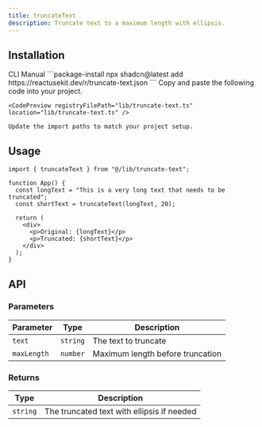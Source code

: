 ```yaml
---
title: truncateText
description: Truncate text to a maximum length with ellipsis.
---
```


## Installation

<CodeTabs>
  <TabsList>
    <TabsTrigger value="cli">CLI</TabsTrigger>
    <TabsTrigger value="manual">Manual</TabsTrigger>
  </TabsList>
  
  <TabsContent value="cli">
    ```package-install
    npx shadcn@latest add https://reactusekit.dev/r/truncate-text.json
    ```
  </TabsContent>
  
   <TabsContent value="manual">
    Copy and paste the following code into your project.

    <CodePreview registryFilePath="lib/truncate-text.ts" location="lib/truncate-text.ts" />

    Update the import paths to match your project setup.

  </TabsContent>
</CodeTabs>

## Usage

```tsx
import { truncateText } from "@/lib/truncate-text";

function App() {
  const longText = "This is a very long text that needs to be truncated";
  const shortText = truncateText(longText, 20);

  return (
    <div>
      <p>Original: {longText}</p>
      <p>Truncated: {shortText}</p>
    </div>
  );
}
```

## API

### Parameters

| Parameter   | Type     | Description                      |
| ----------- | -------- | -------------------------------- |
| `text`      | `string` | The text to truncate             |
| `maxLength` | `number` | Maximum length before truncation |

### Returns

| Type     | Description                                |
| -------- | ------------------------------------------ |
| `string` | The truncated text with ellipsis if needed |
